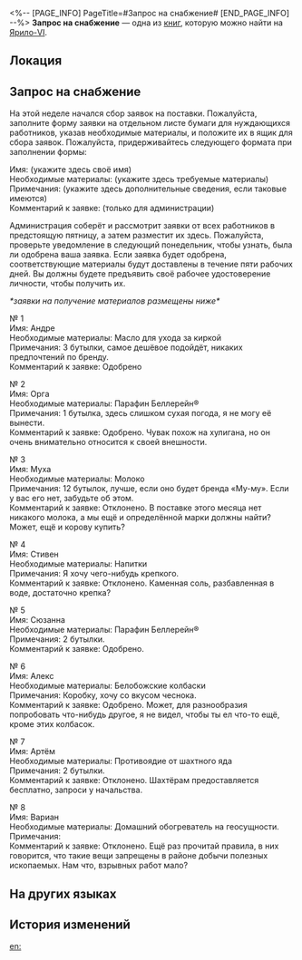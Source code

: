 <%-- [PAGE_INFO]
PageTitle=#Запрос на снабжение#
[END_PAGE_INFO] --%>
{{Дополнить}}
{{Книга Инфобокс
|id           = 089
|Название     = 
|Изображение  = Предмет Записи.png
|Мир          = Ярило-VI
|Томов        = 1
|Автор        = <!--нужно добавить-->
|Описание     = Форма запроса на снабжение. Похоже, что руководители Большой шахты довольно снисходительно относятся к материальным потребностям шахтёров.
|Том1         = {{tx}}
|Источник1    = {{tx|Отсутствует источник}}
|Персонажи    = 
|Фракции      = 
}}
'''Запрос на снабжение''' — одна из [[Книги|книг]], которую можно найти на [[Ярило-VI]].

==Локация==
{{Отметка карты|<!--название карты-->|<!--id отметки-->}}

==Запрос на снабжение==
{{Размер|+2|<div align="center">Запрос средств, апрель, неделя 1</div>}}

На этой неделе начался сбор заявок на поставки. Пожалуйста, заполните форму заявки на отдельном листе бумаги для нуждающихся работников, указав необходимые материалы, и положите их в ящик для сбора заявок. Пожалуйста, придерживайтесь следующего формата при заполнении формы:

Имя: (укажите здесь своё имя)<br />
Необходимые материалы: (укажите здесь требуемые материалы)<br />
Примечания: (укажите здесь дополнительные сведения, если таковые имеются)<br />
Комментарий к заявке: (только для администрации)

Администрация соберёт и рассмотрит заявки от всех работников в предстоящую пятницу, а затем разместит их здесь. Пожалуйста, проверьте уведомление в следующий понедельник, чтобы узнать, была ли одобрена ваша заявка. Если заявка будет одобрена, соответствующие материалы будут доставлены в течение пяти рабочих дней. Вы должны будете предъявить своё рабочее удостоверение личности, чтобы получить их.

''*заявки на получение материалов размещены ниже*''

№&nbsp;1<br />
Имя: Андре<br />
Необходимые материалы: Масло для ухода за киркой<br />
Примечания: 3 бутылки, самое дешёвое подойдёт, никаких предпочтений по бренду.<br />
Комментарий к заявке: Одобрено

№&nbsp;2<br />
Имя: Орга<br />
Необходимые материалы: Парафин Беллерейн®<br />
Примечания: 1 бутылка, здесь слишком сухая погода, я не могу её вынести.<br />
Комментарий к заявке: Одобрено. Чувак похож на хулигана, но он очень внимательно относится к своей внешности.

№&nbsp;3<br />
Имя: Муха<br />
Необходимые материалы: Молоко<br />
Примечания: 12 бутылок, лучше, если оно будет бренда «Му-му». Если у вас его нет, забудьте об этом.<br />
Комментарий к заявке: Отклонено. В поставке этого месяца нет никакого молока, а мы ещё и определённой марки должны найти? Может, ещё и корову купить?

№&nbsp;4<br />
Имя: Стивен<br />
Необходимые материалы: Напитки<br />
Примечания: Я хочу чего-нибудь крепкого.<br />
Комментарий к заявке: Отклонено. Каменная соль, разбавленная в воде, достаточно крепка?

№&nbsp;5<br />
Имя: Сюзанна<br />
Необходимые материалы: Парафин Беллерейн®<br />
Примечания: 2 бутылки.<br />
Комментарий к заявке: Одобрено.

№&nbsp;6<br />
Имя: Алекс<br />
Необходимые материалы: Белобожские колбаски<br />
Примечания: Коробку, хочу со вкусом чеснока.<br />
Комментарий к заявке: Одобрено. Может, для разнообразия попробовать что-нибудь другое, я не видел, чтобы ты ел что-то ещё, кроме этих колбасок.

№&nbsp;7<br />
Имя: Артём<br />
Необходимые материалы: Противоядие от шахтного яда<br />
Примечания: 2 бутылки.<br />
Комментарий к заявке: Отклонено. Шахтёрам предоставляется бесплатно, запроси у начальства.

№&nbsp;8<br />
Имя: Вариан<br />
Необходимые материалы: Домашний обогреватель на геосущности.<br />
Примечания:<br />
Комментарий к заявке: Отклонено. Ещё раз прочитай правила, в них говорится, что такие вещи запрещены в районе добычи полезных ископаемых. Нам что, взрывных работ мало?

==На других языках==
{{На других языках
|en   = Request for Provisions
|zhs  = 生活物资需求征集
|zht  = 生活物資需求徵求
|ja   = 生活用品要望書
|ko   = 생활 물자 요청서
|es   = Solicitudes de provisiones
|fr   = Demande de provisions
|ru   = Запрос на снабжение
|th   = คำขอของใช้ประจำวัน
|vi   = Trưng Cầu Ý Kiến Về Nhu Cầu Vật Tư Sinh Hoạt
|de   = Bitte um Verpflegung
|id   = Formulir Permintaan Persediaan Kebutuhan Sehari-hari
|pt   = Pedido de Provisões
}}

==История изменений==
{{История изменений|3.5}}

[[en:]]